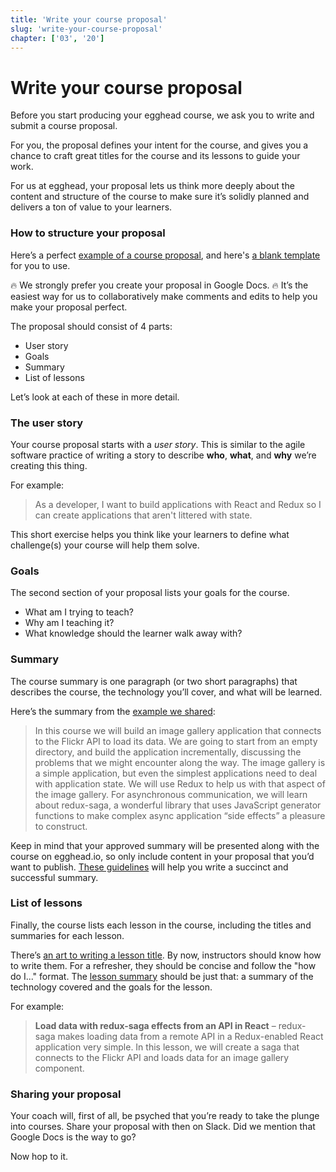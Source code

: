 ```yaml
---
title: 'Write your course proposal'
slug: 'write-your-course-proposal'
chapter: ['03', '20']
---
```


# Write your course proposal

Before you start producing your egghead course, we ask you to write and submit a course proposal.

For you, the proposal defines your intent for the course, and gives you a chance to craft great titles for the course and its lessons to guide your work.

For us at egghead, your proposal lets us think more deeply about the content and structure of the course to make sure it’s solidly planned and delivers a ton of value to your learners.

### How to structure your proposal

Here’s a perfect [example of a course proposal](https://docs.google.com/document/d/1goXtI_zmSfXTgaimrxIss356DoedPRt5MMAySs1f-bE/edit), and here's [a blank template](https://docs.google.com/document/d/1x5_UehD9mM2jeCtlqEZFy3epDLLmbgBBGCow5fDRNCc/edit#) for you to use.

🔥 We strongly prefer you create your proposal in Google Docs. 🔥 It’s the easiest way for us to collaboratively make comments and edits to help you make your proposal perfect.

The proposal should consist of 4 parts:

- User story
- Goals
- Summary
- List of lessons

Let’s look at each of these in more detail.

### The user story

Your course proposal starts with a _user story_. This is similar to the agile software practice of writing a story to describe **who**, **what**, and **why** we’re creating this thing.

For example:

> As a developer, I want to build applications with React and Redux so I can create applications that aren't littered with state.

This short exercise helps you think like your learners to define what challenge(s) your course will help them solve.

### Goals

The second section of your proposal lists your goals for the course.

- What am I trying to teach?
- Why am I teaching it?
- What knowledge should the learner walk away with?

### Summary

The course summary is one paragraph (or two short paragraphs) that describes the course, the technology you’ll cover, and what will be learned.

Here’s the summary from the [example we shared](https://docs.google.com/document/d/1goXtI_zmSfXTgaimrxIss356DoedPRt5MMAySs1f-bE/edit#):

> In this course we will build an image gallery application that connects to the Flickr API to load its data. We are going to start from an empty directory, and build the application incrementally, discussing the problems that we might encounter along the way. The image gallery is a simple application, but even the simplest applications need to deal with application state. We will use Redux to help us with that aspect of the image gallery. For asynchronous communication, we will learn about redux-saga, a wonderful library that uses JavaScript generator functions to make complex async application “side effects” a pleasure to construct.

Keep in mind that your approved summary will be presented along with the course on egghead.io, so only include content in your proposal that you’d want to publish. [These guidelines](/write-the-title-and-summary) will help you write a succinct and successful summary.

### List of lessons

Finally, the course lists each lesson in the course, including the titles and summaries for each lesson.

There’s [an art to writing a lesson title](/write-the-title-and-summary). By now, instructors should know how to write them. For a refresher, they should be concise and follow the "how do I..." format. The [lesson summary](/write-the-title-and-summary) should be just that: a summary of the technology covered and the goals for the lesson.

For example:

> **Load data with redux-saga effects from an API in React** – redux-saga makes loading data from a remote API in a Redux-enabled React application very simple. In this lesson, we will create a saga that connects to the Flickr API and loads data for an image gallery component.

### Sharing your proposal

Your coach will, first of all, be psyched that you’re ready to take the plunge into courses. Share your proposal with then on Slack. Did we mention that Google Docs is the way to go?

Now hop to it.
